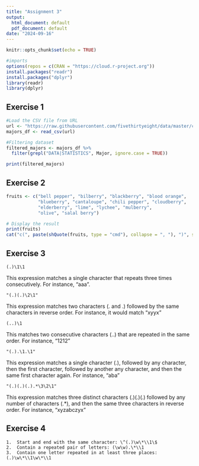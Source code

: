 ```yaml
---
title: "Assignment 3"
output:
  html_document: default
  pdf_document: default
date: "2024-09-16"
---
```


```r
knitr::opts_chunk$set(echo = TRUE)
```

```r
#imports
options(repos = c(CRAN = "https://cloud.r-project.org"))
install.packages("readr")
install.packages("dplyr")
library(readr)
library(dplyr)
```

## Exercise 1

```r
#Load the CSV file from URL
url <- "https://raw.githubusercontent.com/fivethirtyeight/data/master/college-majors/majors-list.csv"
majors_df <- read_csv(url)

#Filtering dataset
filtered_majors <- majors_df %>%
  filter(grepl("DATA|STATISTICS", Major, ignore.case = TRUE))

print(filtered_majors)
```

## Exercise 2

```r
fruits <- c("bell pepper", "bilberry", "blackberry", "blood orange", 
            "blueberry", "cantaloupe", "chili pepper", "cloudberry", 
            "elderberry", "lime", "lychee", "mulberry", 
            "olive", "salal berry")

# Display the result
print(fruits)
cat("c(", paste(shQuote(fruits, type = "cmd"), collapse = ", "), ")", sep = "")
```

## Exercise 3

```         
(.)\1\1
```

This expression matches a single character that repeats three times consecutively. For instance, "aaa".

```         
"(.)(.)\2\1"
```

This expression matches two characters (. and .) followed by the same characters in reverse order. For instance, it would match "xyyx"

```         
(..)\1
```

This matches two consecutive characters (..) that are repeated in the same order. For instance, "1212"

```         
"(.).\1.\1"
```

This expression matches a single character (.), followed by any character, then the first character, followed by another any character, and then the same first character again. For instance, "aba"

```         
"(.)(.)(.).*\3\2\1"
```

This expression matches three distinct characters (.)(.)(.) followed by any number of characters (.\*), and then the same three characters in reverse order. For instance, "xyzabczyx"

## Exercise 4

```
1.  Start and end with the same character: \^(.)\w\*\\1\$
2.  Contain a repeated pair of letters: (\w\w).\*\\1
3.  Contain one letter repeated in at least three places: (.)\w\*\\1\w\*\\1
```


